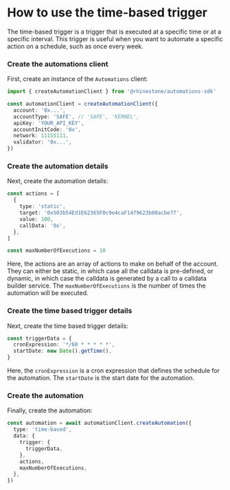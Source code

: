 
# How to use the time-based trigger

The time-based trigger is a trigger that is executed at a specific time or at a specific interval. This trigger is useful when you want to automate a specific action on a schedule, such as once every week.

<Steps>

### Create the automations client

First, create an instance of the `Automations` client:

```typescript
import { createAutomationClient } from '@rhinestone/automations-sdk'

const automationClient = createAutomationClient({
  account: '0x...',
  accountType: 'SAFE', // 'SAFE', 'KERNEL',
  apiKey: 'YOUR_API_KEY',
  accountInitCode: '0x',
  network: 11155111,
  validator: '0x...',
})
```

### Create the automation details

Next, create the automation details:

```typescript
const actions = [
  {
    type: 'static',
    target: '0x503b54Ed1E62365F0c9e4caF1479623b08acbe77',
    value: 100,
    callData: '0x',
  },
]

const maxNumberOfExecutions = 10
```

Here, the actions are an array of actions to make on behalf of the account. They can either be static, in which case all the calldata is pre-defined, or dynamic, in which case the calldata is generated by a call to a calldata builder service. The `maxNumberOfExecutions` is the number of times the automation will be executed.

### Create the time based trigger details

Next, create the time based trigger details:

```typescript
const triggerData = {
  cronExpression: '*/60 * * * * *',
  startDate: new Date().getTime(),
}
```

Here, the `cronExpression` is a cron expression that defines the schedule for the automation. The `startDate` is the start date for the automation.

### Create the automation

Finally, create the automation:

```typescript
const automation = await automationClient.createAutomation({
  type: 'time-based',
  data: {
    trigger: {
      triggerData,
    },
    actions,
    maxNumberOfExecutions,
  },
})
```

</Steps>
